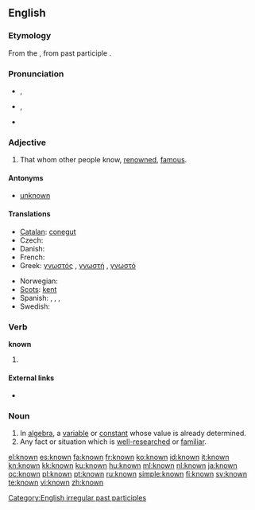 ==English==

{{rank|person|case|fact|314|known|thee|hope|er}}

===Etymology===
From the {{etyl|enm}}, from {{etyl|ang}} past participle {{term|cnawen|cnāwen}}.

===Pronunciation===
* {{a|[[Received Pronunciation|UK]]}} {{IPA|/nəʊn/}}, {{SAMPA|/n@Un/}}
* {{a|[[General American|US]]}} {{IPA|/nɔʊn/}}, {{SAMPA|/noUn/}}
* {{audio|en-us-known.ogg|Audio (US)}}

===Adjective===
{{en-adj}}

# That whom other people know, [[renowned]], [[famous]].

====Antonyms====
* [[unknown]]

====Translations====
{{trans-top|that whom other people know, renowned, famous}}
* [[Catalan]]: [[conegut]]
* Czech: {{t+|cs|známý|m}}
* Danish: {{t-|da|kendt}}
* French: {{t+|fr|connu}}
* Greek: [[γνωστός]] {{m}}, [[γνωστή]] {{f}}, [[γνωστό]] {{n}}
{{trans-mid}}
* Norwegian: {{t|no|kjent}}
* [[Scots]]: [[kent]]
* Spanish: {{t+|es|conocido|m}}, {{t-|es|conocida|f}}, {{t-|es|conocidos|m|p}}, {{t-|es|conocidas|f|p}}
* Swedish: {{t+|sv|känd}}
{{trans-bottom}}

===Verb===
'''known'''

# {{past participle of|[[know]]}}

====External links====
* {{pedialite|know}}

===Noun===
{{en-noun}}

# In [[algebra]], a [[variable]] or [[constant]] whose value is already determined.
# Any fact or situation which is [[well-researched]] or [[familiar]].

[[Category:English irregular past participles]]

[[el:known]]
[[es:known]]
[[fa:known]]
[[fr:known]]
[[ko:known]]
[[id:known]]
[[it:known]]
[[kn:known]]
[[kk:known]]
[[ku:known]]
[[hu:known]]
[[ml:known]]
[[nl:known]]
[[ja:known]]
[[oc:known]]
[[pl:known]]
[[pt:known]]
[[ru:known]]
[[simple:known]]
[[fi:known]]
[[sv:known]]
[[te:known]]
[[vi:known]]
[[zh:known]]